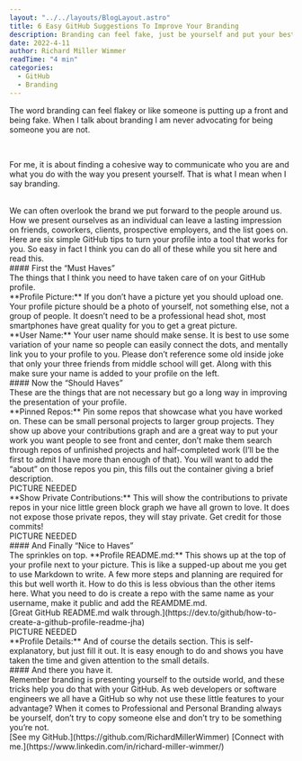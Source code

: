 ```yaml
---
layout: "../../layouts/BlogLayout.astro"
title: 6 Easy GitHub Suggestions To Improve Your Branding
description: Branding can feel fake, just be yourself and put your best forward with a few tips on your GitHub profile.
date: 2022-4-11
author: Richard Miller Wimmer
readTime: "4 min"
categories:
  - GitHub
  - Branding
---
```


The word branding can feel flakey or like someone is putting up a front and being fake. When I talk about branding I am never advocating for being someone you are not.

<br />

For me, it is about finding a cohesive way to communicate who you are and what you do with the way you present yourself. That is what I mean when I say branding.

<br />
We can often overlook the brand we put forward to the people around us. How we present
ourselves as an individual can leave a lasting impression on friends, coworkers,
clients, prospective employers, and the list goes on. Here are six simple GitHub
tips to turn your profile into a tool that works for you. So easy in fact I think
you can do all of these while you sit here and read this.
<br />
#### First the “Must Haves”
<br />
The things that I think you need to have taken care of on your GitHub profile.
<br />
**Profile Picture:** If you don’t have a picture yet you should upload one. Your
profile picture should be a photo of yourself, not something else, not a group of
people. It doesn’t need to be a professional head shot, most smartphones have great
quality for you to get a great picture.
<br />
**User Name:** Your user name should make sense. It is best to use some variation
of your name so people can easily connect the dots, and mentally link you to your
profile to you. Please don’t reference some old inside joke that only your three
friends from middle school will get. Along with this make sure your name is added
to your profile on the left.
<br />
#### Now the “Should Haves”
<br />
These are the things that are not necessary but go a long way in improving the presentation
of your profile.
<br />
**Pinned Repos:** Pin some repos that showcase what you have worked on. These can
be small personal projects to larger group projects. They show up above your contributions
graph and are a great way to put your work you want people to see front and center,
don’t make them search through repos of unfinished projects and half-completed work
(I’ll be the first to admit I have more than enough of that). You will want to add
the “about” on those repos you pin, this fills out the container giving a brief description.
<br />
PICTURE NEEDED
<br />
**Show Private Contributions:** This will show the contributions to private repos
in your nice little green block graph we have all grown to love. It does not expose
those private repos, they will stay private. Get credit for those commits!
<br />
PICTURE NEEDED
<br />
#### And Finally “Nice to Haves”
<br />
The sprinkles on top. **Profile README.md:** This shows up at the top of your profile
next to your picture. This is like a supped-up about me you get to use Markdown to
write. A few more steps and planning are required for this but well worth it. How
to do this is less obvious than the other items here. What you need to do is create
a repo with the same name as your username, make it public and add the REAMDME.md.
<br />
[Great GitHub README.md walk through.](https://dev.to/github/how-to-create-a-github-profile-readme-jha)
<br />
PICTURE NEEDED
<br />
**Profile Details:** And of course the details section. This is self-explanatory,
but just fill it out. It is easy enough to do and shows you have taken the time and
given attention to the small details.
<br />
#### And there you have it.
<br />
Remember branding is presenting yourself to the outside world, and these tricks help
you do that with your GitHub. As web developers or software engineers we all have
a GitHub so why not use these little features to your advantage? When it comes to
Professional and Personal Branding always be yourself, don’t try to copy someone
else and don’t try to be something you’re not.
<br />
[See my GitHub.](https://github.com/RichardMillerWimmer) [Connect with me.](https://www.linkedin.com/in/richard-miller-wimmer/)
